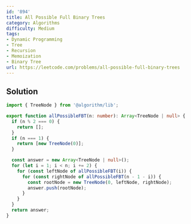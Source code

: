 ```yaml
---
id: '894'
title: All Possible Full Binary Trees
category: Algorithms
difficulty: Medium
tags:
- Dynamic Programming
- Tree
- Recursion
- Memoization
- Binary Tree
url: https://leetcode.com/problems/all-possible-full-binary-trees
---
```


## Solution

```typescript filename="solution.ts" copy
import { TreeNode } from '@algorithm/lib';

export function allPossibleFBT(n: number): Array<TreeNode | null> {
  if (n % 2 === 0) {
    return [];
  }
  if (n === 1) {
    return [new TreeNode(0)];
  }

  const answer = new Array<TreeNode | null>();
  for (let i = 1; i < n; i += 2) {
    for (const leftNode of allPossibleFBT(i)) {
      for (const rightNode of allPossibleFBT(n - 1 - i)) {
        const rootNode = new TreeNode(0, leftNode, rightNode);
        answer.push(rootNode);
      }
    }
  }
  return answer;
}
```


